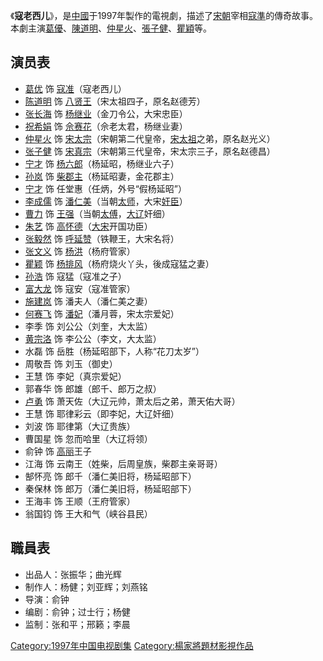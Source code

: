 {{Infobox Television
|show_name = 寇老西儿
|image = 
|caption = 
|show_name_2 = 
|genre = 历史剧
|format =
|creator =
|developer =
|writer = 
|director = 俞钟
|creative_director = 
|presenter = 
|starring = [[葛優|葛優]]<br>[[陳道明|陳道明]]<br>[[仲星火|仲星火]]<br>[[張子健|張子健]]<br>[[瞿穎|瞿穎]]
|judges =
|voices =
|narrated =
|theme_music_composer = 
|opentheme = 寇老西儿
|endtheme = 枫叶红
|composer = 
|country = 中国
|language = 汉语普通话
|num_seasons =
|num_episodes = 20
|list_episodes =
|producer = 
|executive_producer = 
|location = 中国
|cinematography = 
|editor = 
|camera = 
|runtime = 
|company = 
|distributor = 
|channel = 
|picture_format =
|audio_format =
|first_run = 
|first_aired = 1997
|last_aired = 
|status =
|preceded_by =
|followed_by =
|related =
|website =
|production_website =
}}
《'''寇老西儿'''》，是[[中國|中國]]于1997年製作的電視劇，描述了[[宋朝|宋朝]]宰相[[寇準|寇準]]的傳奇故事。本劇主演[[葛優|葛優]]、[[陳道明|陳道明]]、[[仲星火|仲星火]]、[[張子健|張子健]]、[[瞿穎|瞿穎]]等。

==演员表==
*[[葛优|葛优]] 饰 [[寇准|寇准]]（寇老西儿）
*[[陈道明|陈道明]] 饰 [[八贤王|八贤王]]（宋太祖四子，原名赵德芳）
*[[张长海|张长海]] 饰 [[杨继业|杨继业]]（金刀令公，大宋忠臣）
*[[祝希娟|祝希娟]] 饰 [[佘赛花|佘赛花]]（佘老太君，杨继业妻）
*[[仲星火|仲星火]] 饰 [[宋太宗|宋太宗]]（宋朝第二代皇帝，[[宋太祖|宋太祖]]之弟，原名赵光义）
*[[张子健|张子健]] 饰 [[宋真宗|宋真宗]]（宋朝第三代皇帝，宋太宗三子，原名赵德昌）
*[[宁才|宁才]] 饰 [[杨六郎|杨六郎]]（杨延昭，杨继业六子）
*[[孙岚|孙岚]] 饰 [[柴郡主|柴郡主]]（杨延昭妻，金花郡主）
*[[宁才|宁才]] 饰 任堂惠（任炳，外号“假杨延昭”）
*[[李成儒|李成儒]] 饰 [[潘仁美|潘仁美]]（当朝[[太师|太师]]，大宋[[奸臣|奸臣]]）
*[[曹力|曹力]] 饰 [[王欽若|王强]]（当朝[[太傅|太傅]]，[[大辽|大辽]]奸细）
*[[朱艺|朱艺]] 饰 [[高怀德|高怀德]]（[[大宋|大宋]]开国功臣）
*[[张毅然|张毅然]] 饰 [[呼延赞|呼延赞]]（铁鞭王，大宋名将）
*[[张文义|张文义]] 饰 [[杨洪|杨洪]]（杨府管家）
*[[瞿颖|瞿颖]] 饰 [[杨排风|杨排风]]（杨府烧火丫头，後成寇猛之妻）
*[[孙皓_(导演)|孙浩]] 饰 寇猛（寇准之子）
*[[富大龙|富大龙]] 饰 寇安（寇准管家）
*[[施建岚|施建岚]] 饰 潘夫人（潘仁美之妻）
*[[何赛飞|何赛飞]] 饰 [[潘皇后_(宋真宗)|潘妃]]（潘月蓉，宋太宗爱妃）
*李季 饰 刘公公（刘奎，大太监）
*[[黄宗洛|黄宗洛]] 饰 李公公（李文，大太监）
*水磊 饰 岳胜（杨延昭部下，人称“花刀太岁”）
*周敬吾 饰 刘玉（御史）
*王慧 饰 李妃（真宗爱妃）
*郭春华 饰 郎雄（郎千、郎万之叔）
*[[卢勇_(演员)|卢勇]] 饰 萧天佐（大辽元帅，萧太后之弟，萧天佑大哥）
*王慧 饰 耶律彩云（即李妃，大辽奸细）
*刘波 饰 耶律第（大辽贵族）
*曹国星 饰 忽而哈里（大辽将领）
*俞钟 饰 [[王氏高丽|高丽]]王子
*江海 饰 云南王（姓柴，后周皇族，柴郡主亲哥哥）
*郜怀亮 饰 郎千（潘仁美旧将，杨延昭部下）
*秦保林 饰 郎万（潘仁美旧将，杨延昭部下）
*王海丰 饰 王顺（王府管家）
*翁国钧 饰 王大和气（峡谷县民）

==職員表==
* 出品人：张振华；曲光辉
* 制作人：杨健；刘亚辉；刘燕铭
* 导演：俞钟
* 编剧：俞钟；过士行；杨健
* 监制：张和平；邢籁；李晨

{{DEFAULTSORT:Kòu Lǎoxīer}}
[[Category:1997年中国电视剧集|Category:1997年中国电视剧集]]
[[Category:楊家將題材影視作品|Category:楊家將題材影視作品]]